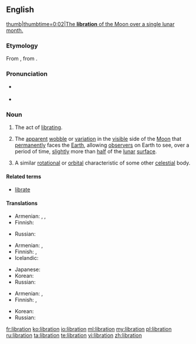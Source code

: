 {{was wotd|2010|August|14}}
==English==
{{wikipedia}}
[[File:Lunar libration with phase Oct 2007.ogv|thumb|thumbtime=0:02|The '''libration''' of the Moon over a single lunar month.]]

===Etymology===
From {{etyl|la|en}} {{term|libratio|lībrātiō|a hurling, swinging|lang=la}}, from {{term|libro|lībrō|poise, cause to swing|lang=la}}.

===Pronunciation===
* {{a|UK|US}} {{IPA|/laɪˈbɹeɪ.ʃən/}}
* {{audio|en-us-libration.ogg|Audio (US)}}

===Noun===
{{en-noun}}

# The act of [[librate|librating]].
# {{context|astronomy}} The [[apparent]] [[wobble]] or [[variation]] in the [[visible]] side of the [[Moon]] that [[permanently]] faces the [[Earth]], allowing [[observer]]s on Earth to see, over a period of time, [[slightly]] more than [[half]] of the [[lunar]] [[surface]].
# {{context|by extension}} A similar [[rotational]] or [[orbital]] characteristic of some other [[celestial]] body.

====Related terms====
* [[librate]]

====Translations====
{{trans-top|act of libration}}
* Armenian: {{t-|hy|ճոճում|tr=č̣oč̣um}}, {{t-|hy|երերում|tr=ererum}}, {{t-|hy|տատանում|tr=tatanum}}
* Finnish: {{t-|fi|huojunta}}
{{trans-mid}}
* Russian: {{t+|ru|качание}}
{{trans-bottom}}

{{trans-top|astronomy: apparent wobble of the moon}}
* Armenian: {{t-|hy|լիբրացիա|tr=librac’ia}}, {{t-|hy|ճոճք|tr=č̣oč̣k’}}
* Finnish: {{t-|fi|huojunta}}, {{t-|fi|libraatio}}
* Icelandic: {{t-|is|tunglvik|n}}
{{trans-mid}}
* Japanese: {{t-|ja|秤動|tr=ひょうどう, hyōdō}}
* Korean: {{t-|ko|칭동|tr=chingdong|sc=Hang}}
* Russian: {{t+|ru|либрация}}
{{trans-bottom}}

{{trans-top|astronomy: similar characteristic of another celesial object}}
* Armenian: {{t-|hy|լիբրացիա|tr=librac’ia}}, {{t-|hy|ճոճք|tr=č̣oč̣k’}}
* Finnish: {{t-|fi|huojunta}}, {{t-|fi|libraatio}}
{{trans-mid}}
* Korean: {{t-|ko|칭동|tr=chingdong|sc=Hang}}
* Russian: {{t+|ru|либрация}}
{{trans-bottom}}

[[fr:libration]]
[[ko:libration]]
[[io:libration]]
[[ml:libration]]
[[my:libration]]
[[pl:libration]]
[[ru:libration]]
[[ta:libration]]
[[te:libration]]
[[vi:libration]]
[[zh:libration]]